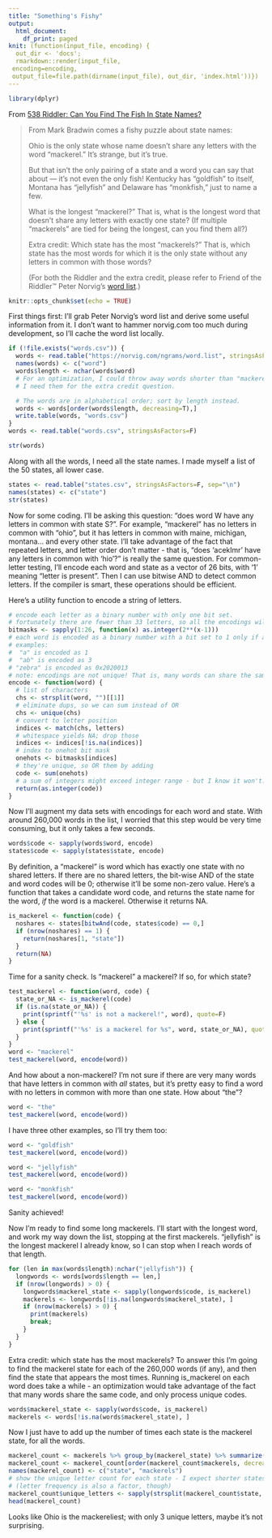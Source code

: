 ```yaml
---
title: "Something's Fishy"
output:
  html_document:
    df_print: paged
knit: (function(input_file, encoding) {
  out_dir <- 'docs';
  rmarkdown::render(input_file,
 encoding=encoding,
 output_file=file.path(dirname(input_file), out_dir, 'index.html'))})
---
```


```r
library(dplyr)
```

From [538 Riddler: Can You Find The Fish In State Names?](https://fivethirtyeight.com/features/somethings-fishy-in-the-state-of-the-riddler/)

> From Mark Bradwin comes a fishy puzzle about state names:
> 
> Ohio is the only state whose name doesn’t share any letters with the 
> word “mackerel.” It’s strange, but it’s true.
> 
> But that isn’t the only pairing of a state and a word you can say that 
> about — it’s not even the only fish! Kentucky has “goldfish” to itself,
> Montana has “jellyfish” and Delaware has “monkfish,” just to name a few.
> 
> What is the longest “mackerel?” That is, what is the longest word that 
> doesn’t share any letters with exactly one state? (If multiple “mackerels” 
> are tied for being the longest, can you find them all?)
> 
> Extra credit: Which state has the most “mackerels?” That is, which state 
> has the most words for which it is the only state without any letters 
> in common with those words?
> 
> (For both the Riddler and the extra credit, please refer to Friend of 
> the Riddler™ Peter Norvig’s [word list](https://norvig.com/ngrams/word.list).)

```r
knitr::opts_chunk$set(echo = TRUE)
```

First things first: I'll grab Peter Norvig's word list and derive some useful information from it. I don't want to hammer norvig.com too much during development, so I'll cache the word list locally.

```r
if (!file.exists("words.csv")) {
  words <- read.table("https://norvig.com/ngrams/word.list", stringsAsFactors = F)
  names(words) <- c("word")
  words$length <- nchar(words$word)
  # For an optimization, I could throw away words shorter than "mackerel", but... 
  # I need them for the extra credit question. 

  # The words are in alphabetical order; sort by length instead.
  words <- words[order(words$length, decreasing=T),]
  write.table(words, "words.csv")
}
words <- read.table("words.csv", stringsAsFactors=F)

str(words)
```

Along with all the words, I need all the state names. I made myself a list of the 50 states, all lower case.

```r
states <- read.table("states.csv", stringsAsFactors=F, sep="\n")
names(states) <- c("state")
str(states)
```

Now for some coding. I'll be asking this question: "does word W have any letters in common with state S?". For example, "mackerel" has no letters in common with "ohio", but it has letters in common with maine, michigan, montana... and every other state. I'll take advantage of the fact that repeated letters, and letter order don't matter - that is, "does 'aceklmr' have any letters in common with 'hio'?" is really the same question. For common-letter testing, I'll encode each word and state as a vector of 26 bits, with '1' meaning "letter is present". Then I can use bitwise AND to detect common letters. If the compiler is smart, these operations should be efficient.

Here's a utility function to encode a string of letters.

```r
# encode each letter as a binary number with only one bit set.
# fortunately there are fewer than 33 letters, so all the encodings will fit in a 32-bit word.
bitmasks <- sapply(1:26, function(x) as.integer(2**(x-1)))
# each word is encoded as a binary number with a bit set to 1 only if a letter is present.
# examples:
#  "a" is encoded as 1
#  "ab" is encoded as 3
# "zebra" is encoded as 0x2020013
# note: encodings are not unique! That is, many words can share the same encoding, like "stars" and "rats"
encode <- function(word) {
  # list of characters
  chs <- strsplit(word, "")[[1]]
  # eliminate dups, so we can sum instead of OR
  chs <- unique(chs)
  # convert to letter position
  indices <- match(chs, letters)
  # whitespace yields NA; drop those
  indices <- indices[!is.na(indices)]
  # index to onehot bit mask
  onehots <- bitmasks[indices]
  # they're unique, so OR them by adding
  code <- sum(onehots)
  # a sum of integers might exceed integer range - but I know it won't. Cast to int for efficiency.
  return(as.integer(code))
} 
```

Now I'll augment my data sets with encodings for each word and state. With around 260,000 words in the list, I worried that this step would be very time consuming, but it only takes a few seconds.

```r
words$code <- sapply(words$word, encode)
states$code <- sapply(states$state, encode)
```

By definition, a "mackerel" is word which has exactly one state with no shared letters. If there are no shared letters, the bit-wise AND of the state and word codes will be 0; otherwise it'll be some non-zero value. Here's a function that takes a candidate word code, and returns the state name for the word, _if_ the word is a mackerel. Otherwise it returns NA.

```r
is_mackerel <- function(code) {
  noshares <- states[bitwAnd(code, states$code) == 0,]
  if (nrow(noshares) == 1) {
    return(noshares[1, "state"])
  }
  return(NA)
}
```

Time for a sanity check. 
Is "mackerel" a mackerel? If so, for which state?

```r
test_mackerel <- function(word, code) {
  state_or_NA <- is_mackerel(code)
  if (is.na(state_or_NA)) {
    print(sprintf("'%s' is not a mackerel!", word), quote=F)
  } else {
    print(sprintf("'%s' is a mackerel for %s", word, state_or_NA), quote=F)
  }
}
word <- "mackerel"
test_mackerel(word, encode(word))
```

And how about a non-mackerel? I'm not sure if there are very many words that have letters in common with _all_ states, but it's pretty easy to find a word with no letters in common with more than one state. How about "the"?
```r
word <- "the"
test_mackerel(word, encode(word))
```

I have three other examples, so I'll try them too:
```r
word <- "goldfish"
test_mackerel(word, encode(word))

word <- "jellyfish"
test_mackerel(word, encode(word))

word <- "monkfish"
test_mackerel(word, encode(word))

```

Sanity achieved!

Now I'm ready to find some long mackerels. I'll start with the longest word, and work my way down the list, stopping at the first mackerels. "jellyfish" is the longest mackerel I already know, so I can stop when I reach words of that length.
```r
for (len in max(words$length):nchar("jellyfish")) {
  longwords <- words[words$length == len,]
  if (nrow(longwords) > 0) {
    longwords$mackerel_state <- sapply(longwords$code, is_mackerel)
    mackerels <- longwords[!is.na(longwords$mackerel_state), ]
    if (nrow(mackerels) > 0) {
      print(mackerels)
      break;
    }
  }
}
```

Extra credit: which state has the most mackerels? To answer this I'm going to find the mackerel state for each of the 260,000 words (if any), and then find the state that appears the most times. Running is_mackerel on each word does take a while - an optimization would take advantage of the fact that many words share the same code, and only process unique codes.
```r

words$mackerel_state <- sapply(words$code, is_mackerel)
mackerels <- words[!is.na(words$mackerel_state), ]
```

Now I just have to add up the number of times each state is the mackerel state, for all the words. 
```r
mackerel_count <- mackerels %>% group_by(mackerel_state) %>% summarize(mackerels=n())
mackerel_count <- mackerel_count[order(mackerel_count$mackerels, decreasing=T),]
names(mackerel_count) <- c("state", "mackerels")
# show the unique letter count for each state - I expect shorter states to have more mackerels
# (letter frequency is also a factor, though)
mackerel_count$unique_letters <- sapply(strsplit(mackerel_count$state, ""), function(x) length(unique(x)))
head(mackerel_count)

```

Looks like Ohio is the mackereliest; with only 3 unique letters, maybe it's not surprising.

